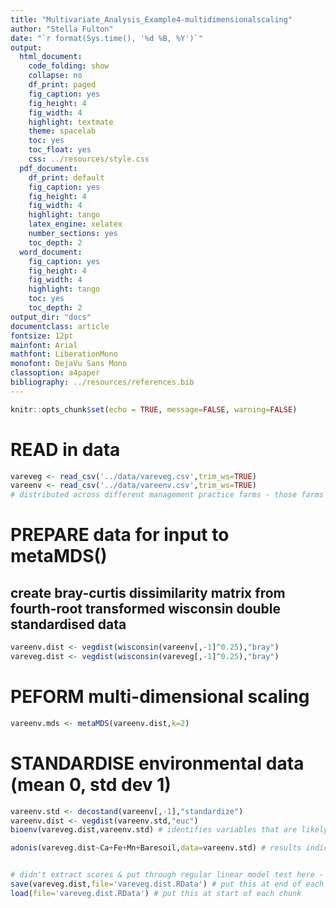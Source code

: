 ```yaml
---
title: "Multivariate_Analysis_Example4-multidimensionalscaling"
author: "Stella Fulton"
date: "`r format(Sys.time(), '%d %B, %Y')`"
output:
  html_document:
    code_folding: show
    collapse: no
    df_print: paged
    fig_caption: yes
    fig_height: 4
    fig_width: 4
    highlight: textmate
    theme: spacelab
    toc: yes
    toc_float: yes
    css: ../resources/style.css
  pdf_document:
    df_print: default
    fig_caption: yes
    fig_height: 4
    fig_width: 4
    highlight: tango
    latex_engine: xelatex
    number_sections: yes
    toc_depth: 2
  word_document:
    fig_caption: yes
    fig_height: 4
    fig_width: 4
    highlight: tango
    toc: yes
    toc_depth: 2
output_dir: "docs"
documentclass: article
fontsize: 12pt
mainfont: Arial
mathfont: LiberationMono
monofont: DejaVu Sans Mono
classoption: a4paper
bibliography: ../resources/references.bib    
---
```


```r
knitr::opts_chunk$set(echo = TRUE, message=FALSE, warning=FALSE)
```

# READ in data

```r
vareveg <- read_csv('../data/vareveg.csv',trim_ws=TRUE)
vareenv <- read_csv('../data/vareenv.csv',trim_ws=TRUE)
# distributed across different management practice farms - those farms are biological farming, standard farming, hobby farming, natural management - wanted to see if community types differed across different land management practices
```

# PREPARE data for input to metaMDS()
## create bray-curtis dissimilarity matrix from fourth-root transformed wisconsin double standardised data

```r
vareenv.dist <- vegdist(wisconsin(vareenv[,-1]^0.25),"bray")
vareveg.dist <- vegdist(wisconsin(vareveg[,-1]^0.25),"bray")
```

# PEFORM multi-dimensional scaling

```r
vareenv.mds <- metaMDS(vareenv.dist,k=2)
```

# STANDARDISE environmental data (mean 0, std dev 1)

```r
vareenv.std <- decostand(vareenv[,-1],"standardize")
vareenv.dist <- vegdist(vareenv.std,"euc")
bioenv(vareveg.dist,vareenv.std) # identifies variables that are likely to be the most important at distinguishing b/w communities
```
```r
adonis(vareveg.dist~Ca+Fe+Mn+Baresoil,data=vareenv.std) # results indicate there is evidence for Ca, Fe, Mn having a significant effect on community


# didn't extract scores & put through regular linear model test here - you can't do that here
save(vareveg.dist,file='vareveg.dist.RData') # put this at end of each chunk
load(file='vareveg.dist.RData') # put this at start of each chunk
```

